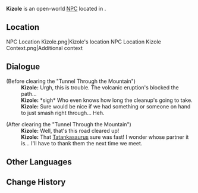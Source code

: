 {{Meta
<!-- Remove this template after adding the missing info -->
|missing_NPC_profile  = yes
}}
{{Character Infobox
|type             = Open-World NPC
|image            = NPC Kizole.png
|realname         = <!-- Optional, if different from in-game name -->
|deceased         = <!-- Past (for deceased prior to events of the game) or free response -->
|region           = Natlan
|location         = Natlan
|affiliation      = Collective of Plenty
|title            = 

|ancestry         = <!-- Clan/family -->
|father           = 
|mother           = 
|spouse           = 
|sibling          = 
|child            = 
|relative         = 

|voiceEN          = 
|voiceCN          = 
|voiceJP          = 
|voiceKR          = 
|dialoguereward   = 
}}
'''Kizole''' is an open-world [[NPC]] located in {{Location|"Collective of Plenty"}}.

==Location==
<gallery>
NPC Location Kizole.png|Kizole's location
NPC Location Kizole Context.png|Additional context
</gallery>
<!--
==Profile==
Detailed story/lore information goes here.
''(To be added.)''

===Appearance===
Keep appearance section short and concise. Limit to 2 paragraphs with 3-4 sentences each.
''(To be added.)''

==Quests and Events==
{{Quests and Events}}

==Idle Quotes==
{{Dialogue Start}}
:{{DIcon|Idle}} {{Tx}}
::{{A|VO Kizole 01.ogg}} "{{Tx}}"
{{Dialogue End}}
-->
==Dialogue==
{{Dialogue Start}}
;(Before clearing the "Tunnel Through the Mountain")<!-- Use the Tatankasaur's skill to break the rocks in the tunnel; not a quest-->
:'''Kizole:''' Urgh, this is trouble. The volcanic eruption's blocked the path...
:'''Kizole:''' *sigh* Who even knows how long the cleanup's going to take.
:'''Kizole:''' Sure would be nice if we had something or someone on hand to just smash right through... Heh.

;(After clearing the "Tunnel Through the Mountain")
:'''Kizole:''' Well, that's this road cleared up!
:'''Kizole:''' That [[Tatankasaurus]] sure was fast! I wonder whose partner it is... I'll have to thank them the next time we meet.
{{Dialogue End}}
<!--
==Event Dialogue==
===Event Name===
{{Dialogue Start}}
:'''Kizole:'''
{{Dialogue End}}
-->

==Other Languages==
{{Other Languages|default_hidden=1
|en      = Kizole
|zhs     = 奇佐勒
|zhs_rm  = 
|zht     = 奇佐勒
|zht_rm  = 
|ja      = チゾル
|ja_rm   = 
|ko      = 키졸레
|es      = Kizole
|fr      = Kizole
|ru      = Кицоле
|th      = Kizole
|vi      = Kizole
|de      = Kizole
|id      = Kizole
|pt      = Kizole
|tr      = Kizole
|it      = Kizole
}}

==Change History==
{{Change History|5.5}}
<!--
==References==
{{Reflist}}
-->